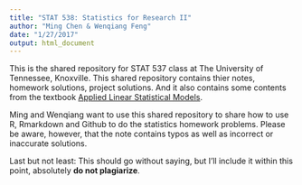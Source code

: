 ```yaml
---
title: "STAT 538: Statistics for Research II"
author: "Ming Chen & Wenqiang Feng"
date: "1/27/2017"
output: html_document
---
```

This is the shared repository for STAT 537 class at The University of Tennessee, Knoxville. This shared repository contains thier  notes, homework solutions, project solutions. And it also contains some contents from the textbook [Applied Linear Statistical Models](http://www.stat.ufl.edu/~rrandles/sta4210/Rclassnotes/data/textdatasets/index.html).

Ming and Wenqiang want to use this shared repository to share how to use R, Rmarkdown and Github to do the statistics homework problems. Please be aware, however, that the note contains typos as well as incorrect or inaccurate solutions. 

Last but not least: This should go without saying, but I’ll include it within this point, absolutely **do not plagiarize**. 

